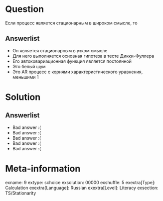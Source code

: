 Question
========
Если процесс является стационарным в широком смысле, то



Answerlist
----------
*  Он является стационарным в узком смысле
*  Для него выполняется основная гипотеза в тесте Дикки-Фуллера
*  Его автоковариационная функция является постоянной
*  Это белый шум
*  Это AR процесс с корнями характеристического уравнения, меньшими 1

Solution
========

Answerlist
----------
*  Bad answer :(
*  Bad answer :(
*  Bad answer :(
*  Bad answer :(
*  Bad answer :(

Meta-information
================
exname: 9
extype: schoice
exsolution: 00000
exshuffle: 5
exextra[Type]: Calculation
exextra[Language]: Russian
exextra[Level]: Literacy
exsection: TS/Stationarity
